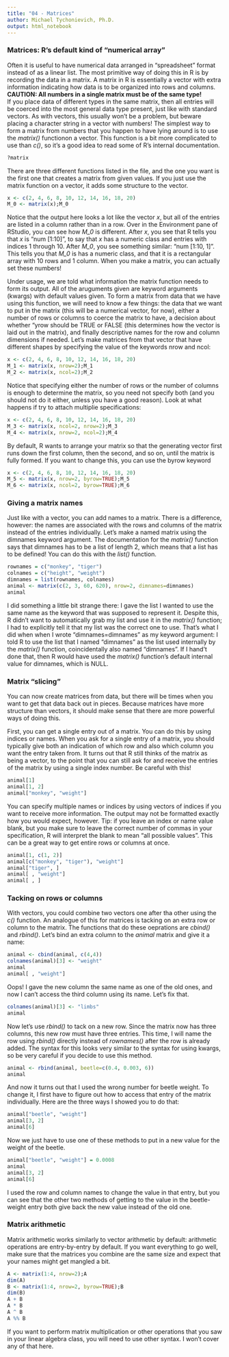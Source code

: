 ```yaml
---
title: "04 - Matrices"
author: Michael Tychonievich, Ph.D.
output: html_notebook
---
```


### Matrices: R's default kind of "numerical array"

Often it is useful to have numerical data arranged in "spreadsheet" format
instead of as a linear list.  The most primitive way of doing this in R is by
recording the data in a matrix.  A matrix in R is essentially a vector with
extra information indicating how data is to be organized into rows and columns.
**CAUTION: All numbers in a single matrix must be of the same type!**  
If you place data of different types in the same matrix, then all entries will
be coerced into the most general data type present, just like with standard
vectors.  As with vectors, this
usually won't be a problem, but beware placing a character string in a vector
with numbers!  The simplest way to form a matrix from numbers that you happen
to have lying around is to use the _matrix()_ functionon a vector.  This
function is a bit more complicated to use than _c()_, so it's a good idea to
read some of R's internal documentation.

```r
?matrix
```

There are three different functions listed in the file, and the one you want
is the first one that creates a matrix from given values.  If you just use the
matrix function on a vector, it adds some structure to the vector.

```r
x <- c(2, 4, 6, 8, 10, 12, 14, 16, 18, 20)
M_0 <- matrix(x);M_0
```

Notice that the output here looks a lot like the vector _x_, but all of the
entries are listed in a column rather than in a row.  Over in the Environment
pane of RStudio, you can see how _M_0_ is different.  After _x_, you see that R
tells you that _x_ is "num [1:10]", to say that _x_ has a numeric class and
entries with indices 1 through 10.  After _M_0_, you see something similar: 
"num [1:10, 1]".  This tells you that _M_0_ is has a numeric class, and that it
is a rectangular array with 10 rows and 1 column.  When you make a matrix, you
can actually set these numbers!

Under usage, we are told what information the matrix function needs to form
its output.  All of the aruguments given are keyword arguments (kwargs)
with default values given.  To form a matrix from data that we have using
this function, we will need to know a few things: the data that we want to
put in the matrix (this will be a numerical vector, for now), either a number
of rows or columns to coerce the matrix to have, a decision about whether
"yrow should be TRUE or FALSE (this determines how the vector is laid out
in the matrix), and finally descriptive names for the row and column
dimensions if needed.  Let's make matrices from that vector that have different
shapes by specifying the value of the keywords nrow and ncol:

```r
x <- c(2, 4, 6, 8, 10, 12, 14, 16, 18, 20)
M_1 <- matrix(x, nrow=2);M_1
M_2 <- matrix(x, ncol=2);M_2
```

Notice that specifying either the number of rows or the number of columns is
enough to determine the matrix, so you need not specify both (and you should
not do it either, unless you have a good reason).  Look at what happens if try
to attach multiplie specifications:

```r
x <- c(2, 4, 6, 8, 10, 12, 14, 16, 18, 20)
M_3 <- matrix(x, ncol=2, nrow=2);M_3
M_4 <- matrix(x, nrow=2, ncol=2);M_4
```

By default, R wants to arrange your matrix so that the generating vector first
runs down the first column, then the second, and so on, until the matrix is
fully formed.  If you want to change this, you can use the byrow keyword

```r
x <- c(2, 4, 6, 8, 10, 12, 14, 16, 18, 20)
M_5 <- matrix(x, nrow=2, byrow=TRUE);M_5
M_6 <- matrix(x, ncol=2, byrow=TRUE);M_6
```

### Giving a matrix names

Just like with a vector, you can add names to a matrix.  There is a difference,
however: the names are associated with the rows and columns of the matrix
instead of the entries individually.  Let's make a named matrix using the
dimnames keyword argument.  The documentation for the _matrix()_ function says
that dimnames has to be a list of length 2, which means that a list has to be
defined!  You can do this with the _list()_ function.

```r
rownames = c("monkey", "tiger")
colnames = c("height", "weight")
dimnames = list(rownames, colnames)
animal <- matrix(c(2, 3, 60, 620), nrow=2, dimnames=dimnames)
animal
```

I did something a little bit strange there: I gave the list I wanted to use the
same name as the keyword that was supposed to represent it.  Despite this, R
didn't want to automatically grab my list and use it in the _matrix()_ function;
I had to explicitly tell it that my list was the correct one to use.  That's
what I did when when I wrote "dimnames=dimnames" as my keyword argument: I told
R to use the list that I named "dimnames" as the list used internally by the
_matrix()_ function, coincidentally also named "dimnames".  If I hand't done
that, then R would have used the _matrix()_ function's default internal value
for dimnames, which is NULL.

### Matrix "slicing"

You can now create matrices from data, but there will be times when you want to
get that data back out in pieces.  Because matrices have more structure than
vectors, it should make sense that there are more powerful ways of doing this.

First, you can get a single entry out of a matrix.  You can do this by using
indices or names.  When you ask for a single entry of a matrix, you should 
typically give both an indication of which row and also which column you want
the entry taken from.  It turns out that R still thinks of the matrix as being
a vector, to the point that you can still ask for and receive the entries of
the matrix by using a single index number.  Be careful with this!


```r
animal[1]
animal[1, 2]
animal["monkey", "weight"]
```

You can specify multiple names or indices by using vectors of indices if you
want to receive more information.  The output may not be formatted exactly how you would expect, however.  Tip: if you leave an index or name value blank, but you
make sure to leave the correct number of commas in your specification, R will
interpret the blank to mean "all possible values".  This can be a great way to
get entire rows or columns at once.

```r
animal[1, c(1, 2)]
animal[c("monkey", "tiger"), "weight"]
animal["tiger", ]
animal[ , "weight"]
animal[ , ]
```

### Tacking on rows or columns

With vectors, you could combine two vectors one after tha other using the _c()_
function.  An analogue of this for matrices is tacking on an extra row or
column to the matrix.  The functions that do these oeprations are _cbind()_ and _rbind()_.  Let's bind an extra column to the _animal_ matrix and give it a
name:

```r
animal <- cbind(animal, c(4,4))
colnames(animal)[3] <- "weight"
animal
animal[ , "weight"]
```

Oops!  I gave the new column the same name as one of the old ones, and now
I can't access the third column using its name.  Let's fix that.

```r
colnames(animal)[3] <- "limbs"
animal
```

Now let's use _rbind()_ to tack on a new row.  Since the matrix now has three
columns, this new row must have three entries.  This time, I will name the row
using _rbind()_ directly instead of _rownames()_ after the row is already added.
The syntax for this looks very similar to the syntax for using kwargs, so be
very careful if you decide to use this method.

```r
animal <- rbind(animal, beetle=c(0.4, 0.003, 6))
animal

```

And now it turns out that I used the wrong number for beetle weight.  To change
it, I first have to figure out how to access that entry of the matrix
individually.  Here are the three ways I showed you to do that:

```r
animal["beetle", "weight"]
animal[3, 2]
animal[6]

```

Now we just have to use one of these methods to put in a new value for the
weight of the beetle.

```r
animal["beetle", "weight"] = 0.0008
animal
animal[3, 2]
animal[6]

```

I used the row and column names to change the value in that entry, but you can
see that the other two methods of getting to the value in the beetle-weight
entry both give back the new value instead of the old one.

### Matrix arithmetic

Matrix arithmetic works similarly to vector arithmetic by default: arithmetic
operations are entry-by-entry by default.  If you want everything to go well,
make sure that the matrices you combine are the same size and expect that your
names might get mangled a bit.

```r
A <- matrix(1:4, nrow=2);A
dim(A)
B <- matrix(1:4, nrow=2, byrow=TRUE);B
dim(B)
A + B
A * B
A ^ B
A %% B
```

If you want to perform matrix multiplication or other operations that you saw
in your linear algebra class, you will need to use other syntax.  I won't
cover any of that here.
